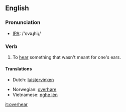 ==English==

=== Pronunciation ===
*[[w:IPA|IPA]]: /'ovəɻhiɻ/

=== Verb ===
{{irregverb|'''to overhear'''|'''[[overhears]]'''|'''[[overheard]]'''|'''[[overheard]]'''|'''[[overhearing]]'''}}

# To [[hear]] something that wasn't meant for one's ears.

==== Translations ====
{{top}}
*Dutch: [[luistervinken]]
{{mid}}
*Norwegian: [[overhøre]]
*Vietnamese: [[nghe lén]]
{{bottom}}

[[it:overhear]]